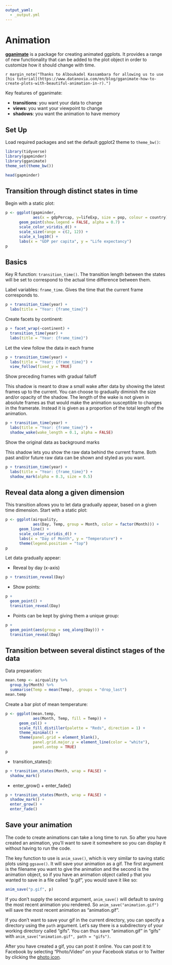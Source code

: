 ```yaml
---
output_yaml:
  - _output.yml
---
```


# Animation {-}

<!-- Ought to add the hex for the gganimate package. -->

**[gganimate](https://gganimate.com)** is a package for creating animated ggplots. It provides a range of new functionality that can be added to the plot object in order to customize how it should change with time.

`r margin_note("Thanks to Alboukadel Kassambara for allowing us to use [his tutorial](https://www.datanovia.com/en/blog/gganimate-how-to-create-plots-with-beautiful-animation-in-r).")`

Key features of gganimate:

- **transitions**: you want your data to change
- **views**: you want your viewpoint to change
- **shadows**: you want the animation to have memory

## Set Up {-}

Load required packages and set the default ggplot2 theme to `theme_bw()`:

```r
library(tidyverse)
library(gapminder)
library(gganimate)
theme_set(theme_bw())
```

```r
head(gapminder)
```

## Transition through distinct states in time {-}

Begin with a static plot:

```r
p <- ggplot(gapminder,
            aes(x = gdpPercap, y=lifeExp, size = pop, colour = country)) +
      geom_point(show.legend = FALSE, alpha = 0.7) +
      scale_color_viridis_d() +
      scale_size(range = c(2, 12)) +
      scale_x_log10() +
      labs(x = "GDP per capita", y = "Life expectancy")
p
```


## Basics {-}

Key R function: `transition_time()`. The transition length between the states will be set to correspond to the actual time difference between them.

Label variables: `frame_time`. Gives the time that the current frame corresponds to.

```r
p + transition_time(year) +
  labs(title = "Year: {frame_time}")
```

Create facets by continent:

```r
p + facet_wrap(~continent) +
  transition_time(year) +
  labs(title = "Year: {frame_time}")
```

Let the view follow the data in each frame

```r
p + transition_time(year) +
  labs(title = "Year: {frame_time}") +
  view_follow(fixed_y = TRUE)
```

Show preceding frames with gradual falloff

This shadow is meant to draw a small wake after data by showing the latest frames up to the current. You can choose to gradually diminish the size and/or opacity of the shadow. The length of the wake is not given in absolute frames as that would make the animation susceptible to changes in the framerate. Instead it is given as a proportion of the total length of the animation.

```r
p + transition_time(year) +
  labs(title = "Year: {frame_time}") +
  shadow_wake(wake_length = 0.1, alpha = FALSE)
```

Show the original data as background marks

This shadow lets you show the raw data behind the current frame. Both past and/or future raw data can be shown and styled as you want.

```r
p + transition_time(year) +
  labs(title = "Year: {frame_time}") +
  shadow_mark(alpha = 0.3, size = 0.5)
```

## Reveal data along a given dimension  {-}

This transition allows you to let data gradually appear, based on a given time dimension. Start with a static plot:

```r
p <- ggplot(airquality,
            aes(Day, Temp, group = Month, color = factor(Month))) +
      geom_line() +
      scale_color_viridis_d() +
      labs(x = "Day of Month", y = "Temperature") +
      theme(legend.position = "top")
p
```

Let data gradually appear:

- Reveal by day (x-axis)

```r
p + transition_reveal(Day)
```

- Show points:

```r
p + 
  geom_point() +
  transition_reveal(Day)
```

- Points can be kept by giving them a unique group:

```r
p + 
  geom_point(aes(group = seq_along(Day))) +
  transition_reveal(Day)
```

## Transition between several distinct stages of the data  {-}

Data preparation:

```r
mean.temp <- airquality %>%
  group_by(Month) %>%
  summarise(Temp = mean(Temp), .groups = "drop_last")
mean.temp
```

Create a bar plot of mean temperature:

```r
p <- ggplot(mean.temp, 
            aes(Month, Temp, fill = Temp)) +
      geom_col() +
      scale_fill_distiller(palette = "Reds", direction = 1) +
      theme_minimal() +
      theme(panel.grid = element_blank(),
            panel.grid.major.y = element_line(color = "white"),
            panel.ontop = TRUE)
p
```

- transition_states():

```r
p + transition_states(Month, wrap = FALSE) +
  shadow_mark()
```

- enter_grow() + enter_fade()

```r
p + transition_states(Month, wrap = FALSE) +
  shadow_mark() +
  enter_grow() +
  enter_fade()
```


## Save your animation  {-}

The code to create animations can take a long time to run.  So after you have created an animation, you'll want to save it somewhere so you can display it without having to run the code.  

The key function to use is `anim_save()`, which is very similar to saving static plots using `ggsave()`.  It will save your animation as a gif.  The first argument is the filename you want to give the animation and the second is the animation object, so if you have an animation object called `p` that you wanted to save in a file called "p.gif", you would save it like so:

```r
anim_save("p.gif", p)
```

If you don't supply the second argument, `anim_save()` will default to saving the most recent animation you rendered.  So `anim_save("animation.gif")` will save the most recent animation as "animation.gif".

If you don't want to save your gif in the current directory, you can specify a directory using the `path` argument. Let's say there is a subdirectory of your working directory called "gifs".  You can thus save "animation.gif" in "gifs" with `anim_save("animation.gif", path = "gifs")`.

After you have created a gif, you can post it online.  You can post it to Facebook by selecting "Photo/Video" on your Facebook status or to Twitter by clicking the [photo icon](https://help.twitter.com/en/using-twitter/tweeting-gifs-and-pictures).
